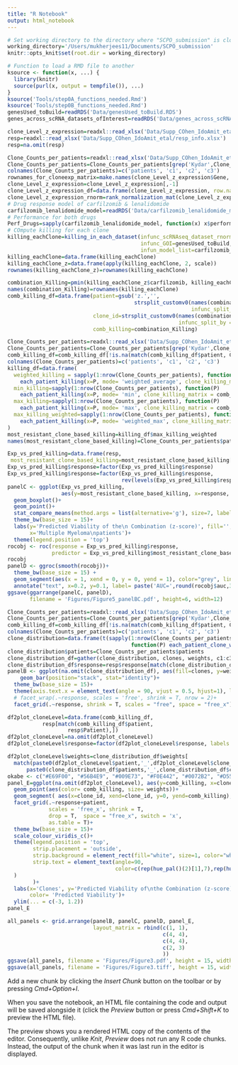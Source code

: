 ```yaml
---
title: "R Notebook"
output: html_notebook
---
```

```r
# Set working directory to the directory where "SCPO_submission" is cloned.
working_directory='/Users/mukherjees11/Documents/SCPO_submission'
knitr::opts_knit$set(root.dir = working_directory)
```
<!-- Plot Figure 3: Prediction in multiple myeloma cohort.-->
```r
# Function to load a RMD file to another
ksource <- function(x, ...) {
  library(knitr)
  source(purl(x, output = tempfile()), ...)
}
ksource('Tools/step0A_functions_needed.Rmd')
ksource('Tools/step0B_functions_needed.Rmd')
genesUsed_toBuild=readRDS('Data/genesUsed_toBuild.RDS')
genes_across_scRNA_datasets_ofInterest=readRDS('Data/genes_across_scRNA_datasets_ofInterest.RDS')
```
<!-- Load Files and Preprocess -->
```r
clone_Level_z_expression=readxl::read_xlsx('Data/Supp_COhen_IdoAmit_etal/clone_Level_z_expression.xlsx', skip = 2)
resp=readxl::read_xlsx('Data/Supp_COhen_IdoAmit_etal/resp_info.xlsx')
resp=na.omit(resp)
```
<!-- #Combination Killing (Min killing Principle) -->
```r
Clone_Counts_per_patients=readxl::read_xlsx('Data/Supp_COhen_IdoAmit_etal/Clone_Counts_per_patients.xlsx', sheet = 2)
Clone_Counts_per_patients=Clone_Counts_per_patients[grep('Kydar',Clone_Counts_per_patients$...1),]
colnames(Clone_Counts_per_patients)=c('patients', 'c1', 'c2', 'c3')
rownames_for_cloneexp_matrix=make.names(clone_Level_z_expression$Gene, unique = T)
clone_Level_z_expression=clone_Level_z_expression[,-1]
clone_Level_z_expression_df=data.frame(clone_Level_z_expression, row.names = rownames_for_cloneexp_matrix)
clone_Level_z_expression_rnorm=rank_normalization_mat(clone_Level_z_expression_df[genesUsed_toBuild,])
# Drug response model of carfilzomib & lenalidomide
carfilzomib_lenalidomide_model=readRDS('Data/carfilzomib_lenalidomide_model.RDS')
# Performance for both drugs
Perf_Drugs=sapply(carfilzomib_lenalidomide_model, function(x) x$performance_in_scRNA)
# COmpute killing for each clone
killing_eachClone=killing_in_each_dataset(infunc_scRNAseq_dataset_rnorm=clone_Level_z_expression_rnorm,
                                          infunc_GOI=genesUsed_toBuild,
                                          infun_model_list=carfilzomib_lenalidomide_model)
killing_eachClone=data.frame(killing_eachClone)
killing_eachClone_z=data.frame(apply(killing_eachClone, 2, scale))
rownames(killing_eachClone_z)=rownames(killing_eachClone)
```
<!-- IDA-basec combination killing -->
```r
combination_Killing=pmin(killing_eachClone_z$carfilzomib, killing_eachClone_z$lenalidomide)
names(combination_Killing)=rownames(killing_eachClone)
comb_killing_df=data.frame(patient=gsub('z.','',
                                        strsplit_customv0(names(combination_Killing),
                                                          infunc_split_by = '_', retreving_onject_id = 1)),
                           clone_id=strsplit_customv0(names(combination_Killing),
                                                      infunc_split_by = '_', retreving_onject_id = 2),
                           comb_killing=combination_Killing)
```
<!-- #Most resistant clone may represent patient response the best -->
```r
Clone_Counts_per_patients=readxl::read_xlsx('Data/Supp_COhen_IdoAmit_etal/Clone_Counts_per_patients.xlsx', sheet = 2)
Clone_Counts_per_patients=Clone_Counts_per_patients[grep('Kydar',Clone_Counts_per_patients$...1),]
comb_killing_df=comb_killing_df[!is.na(match(comb_killing_df$patient, Clone_Counts_per_patients$...1)),]
colnames(Clone_Counts_per_patients)=c('patients', 'c1', 'c2', 'c3')
killing_df=data.frame(
  weighted_killing = sapply(1:nrow(Clone_Counts_per_patients), function(P)
    each_patient_killing(x=P, mode= 'weighted_average', clone_killing_matrix = comb_killing_df)) ,
  min_killing=sapply(1:nrow(Clone_Counts_per_patients), function(P)
    each_patient_killing(x=P, mode= 'min', clone_killing_matrix = comb_killing_df)),
  max_killing=sapply(1:nrow(Clone_Counts_per_patients), function(P)
    each_patient_killing(x=P, mode= 'max', clone_killing_matrix = comb_killing_df)),
  max_killing_weighted=sapply(1:nrow(Clone_Counts_per_patients), function(P)
    each_patient_killing(x=P, mode= 'weighted_max', clone_killing_matrix = comb_killing_df))
)
most_resistant_clone_based_killing=killing_df$max_killing_weighted
names(most_resistant_clone_based_killing)=Clone_Counts_per_patients$patients
```
<!-- # Exp vs Predicted -->
```r
Exp_vs_pred_killing=data.frame(resp,
 most_resistant_clone_based_killing=most_resistant_clone_based_killing[match(resp$Patient, names(most_resistant_clone_based_killing))])
Exp_vs_pred_killing$response=factor(Exp_vs_pred_killing$response)
Exp_vs_pred_killing$response=factor(Exp_vs_pred_killing$response,
                                    rev(levels(Exp_vs_pred_killing$response)))
panelC <- ggplot(Exp_vs_pred_killing,
                 aes(y=most_resistant_clone_based_killing, x=response, color=response))+
  geom_boxplot()+
  geom_point()+
  stat_compare_means(method.args = list(alternative='g'), size=7, label = 'p', label.x = 1.2, label.y=0.7)+
  theme_bw(base_size = 15)+
  labs(y='Predicted Viability of the\n Combination (z-score)', fill='',
       x='Multiple Myeloma\npatients')+
  theme(legend.position = 'top')
rocobj <- roc(response = Exp_vs_pred_killing$response,
              predictor = Exp_vs_pred_killing$most_resistant_clone_based_killing)
rocobj
panelD <- ggroc(smooth(rocobj))+
  theme_bw(base_size = 15) +
  geom_segment(aes(x = 1, xend = 0, y = 0, yend = 1), color="grey", linetype="dashed")+
  annotate("text", x=0.2, y=0.1, label= paste('AUC=',round(rocobj$auc,3)), size=5)
ggsave(ggarrange(panelC, panelD),
       filename = 'Figures/Figure5_panelBC.pdf', height=6, width=12)
```
<!-- Panel 3A -->
```r
Clone_Counts_per_patients=readxl::read_xlsx('Data/Supp_COhen_IdoAmit_etal/Clone_Counts_per_patients.xlsx', sheet = 2)
Clone_Counts_per_patients=Clone_Counts_per_patients[grep('Kydar',Clone_Counts_per_patients$...1),]
comb_killing_df=comb_killing_df[!is.na(match(comb_killing_df$patient, Clone_Counts_per_patients$...1)),]
colnames(Clone_Counts_per_patients)=c('patients', 'c1', 'c2', 'c3')
clone_distribution=data.frame(t(sapply(1:nrow(Clone_Counts_per_patients),
                                       function(P) each_patient_clone_weights(x=P, mode= 'weighted_average'))))
clone_distribution$patients=Clone_Counts_per_patients$patients
clone_distribution_df=gather(clone_distribution, clones, weights, c1:c3)
clone_distribution_df$response=resp$response[match(clone_distribution_df$patients, (resp$Patient))]
panelB <- ggplot(na.omit(clone_distribution_df), aes(fill=clones, y=weights, x=patients)) + 
    geom_bar(position="stack", stat="identity")+
  theme_bw(base_size = 15)+
  theme(axis.text.x = element_text(angle = 90, vjust = 0.5, hjust=1), legend.position = 'top')+
  # facet_wrap(.~response, scales = 'free', shrink = T, nrow = 2)+
  facet_grid(.~response, shrink = T, scales = "free", space = "free_x")
```
<!-- Clone level plot -->
```r
df2plot_cloneLevel=data.frame(comb_killing_df,
           resp[match(comb_killing_df$patient,
                   resp$Patient),])
df2plot_cloneLevel=na.omit(df2plot_cloneLevel)
df2plot_cloneLevel$response=factor(df2plot_cloneLevel$response, labels = c('NR', 'R'))

df2plot_cloneLevel$weights=clone_distribution_df$weights[
  match(paste0(df2plot_cloneLevel$patient,'_',df2plot_cloneLevel$clone_id),
      paste0(clone_distribution_df$patients,'_',clone_distribution_df$clones))]
okabe <- c("#E69F00", "#56B4E9", "#009E73", "#F0E442", "#0072B2", "#D55E00", "#CC79A7")
panel_E=ggplot(na.omit(df2plot_cloneLevel), aes(y=comb_killing, x=clone_id))+
  geom_point(aes(color= comb_killing, size= weights))+
  geom_segment( aes(x=clone_id, xend=clone_id, y=0, yend=comb_killing), color="black")+
  facet_grid(.~response+patient,
             scales = 'free_x', shrink = T,
             drop = T,  space = "free_x", switch = 'x',
             as.table = T)+
  theme_bw(base_size = 15)+
  scale_colour_viridis_c()+
  theme(legend.position = 'top',
        strip.placement = 'outside',
        strip.background = element_rect(fill="white", size=1, color="white"),
        strip.text = element_text(angle=90,
                                  color=c(rep(hue_pal()(2)[1],7),rep(hue_pal()(2)[2],21))
  )
        )+
  labs(x='Clones', y='Predicted Viability of\nthe Combination (z-score)',size= 'Proportion in Tumor',
       color= 'Predicted Viability')+
  ylim(... = c(-3, 1.2))
panel_E
```

```r
all_panels <- grid.arrange(panelB, panelC, panelD, panel_E,
                           layout_matrix = rbind(c(1, 1),
                                                 c(4, 4),
                                                 c(4, 4),
                                                 c(2, 3)
                                                 ))
ggsave(all_panels, filename = 'Figures/Figure3.pdf', height = 15, width = 10)
ggsave(all_panels, filename = 'Figures/Figure3.tiff', height = 15, width = 10)
```

Add a new chunk by clicking the *Insert Chunk* button on the toolbar or by pressing *Cmd+Option+I*.

When you save the notebook, an HTML file containing the code and output will be saved alongside it (click the *Preview* button or press *Cmd+Shift+K* to preview the HTML file). 

The preview shows you a rendered HTML copy of the contents of the editor. Consequently, unlike *Knit*, *Preview* does not run any R code chunks. Instead, the output of the chunk when it was last run in the editor is displayed.
